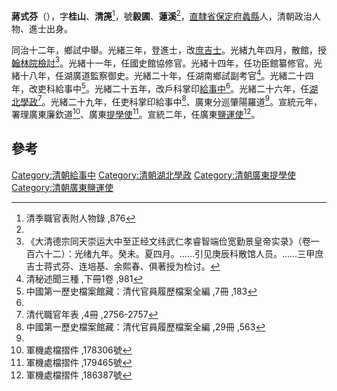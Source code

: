 '''蔣式芬'''（{{bd|1851年||1922年}}），字'''桂山'''、'''清箎'''<ref name="#1">清季職官表附人物錄 ,876</ref>，號'''毅圃'''、'''蓮溪'''<ref name="#1"/>，[[直隸省|直隸省]][[保定府|保定府]][[蠡縣|蠡縣]]人，清朝政治人物、進士出身。

同治十二年，鄉試中舉。光緒三年，登進士，改[[庶吉士|庶吉士]]。光緒九年四月，散館，授[[翰林院|翰林院]][[檢討|檢討]]<ref>《大清德宗同天崇运大中至正经文纬武仁孝睿智端俭宽勤景皇帝实录》（卷一百六十二）：光绪九年。癸未。夏四月。……引见庚辰科散馆人员。……三甲庶吉士蒋式芬、连培基、余熙春、俱著授为检讨。</ref>。光緒十一年，任國史館協修官。光緒十四年，任功臣館纂修官。光緒十八年，任湖廣道監察御史。光緒二十年，任湖南鄉試副考官<ref>清秘述聞三種 ,下冊1卷 ,981</ref>。光緒二十四年，改吏科給事中<ref name="#2">中國第一歷史檔案館藏：清代官員履歷檔案全編 ,7冊 ,183</ref>。光緒二十五年，改戶科掌印[[給事中|給事中]]<ref name="#2"/>。光緒二十六年，任[[湖北學政|湖北學政]]<ref>清代職官年表 ,4冊 ,2756-2757</ref>。光緒二十九年，任吏科掌印給事中<ref name="#3">中國第一歷史檔案館藏：清代官員履歷檔案全編 ,29冊 ,563</ref>、廣東分巡肇陽羅道<ref name="#3"/>。宣統元年，署理廣東廉欽道<ref>軍機處檔摺件 ,178306號</ref>、廣東[[提學使|提學使]]<ref>軍機處檔摺件 ,179465號</ref>。宣統二年，任廣東[[鹽運使|鹽運使]]<ref>軍機處檔摺件 ,186387號</ref>。

==參考==
{{reflist|2}}
{{清朝人物小作品}}
{{光緒三年丁丑科殿試金榜}}
[[Category:清朝給事中|Category:清朝給事中]]
[[Category:清朝湖北學政|Category:清朝湖北學政]]
[[Category:清朝廣東提學使|Category:清朝廣東提學使]]
[[Category:清朝廣東鹽運使|Category:清朝廣東鹽運使]]